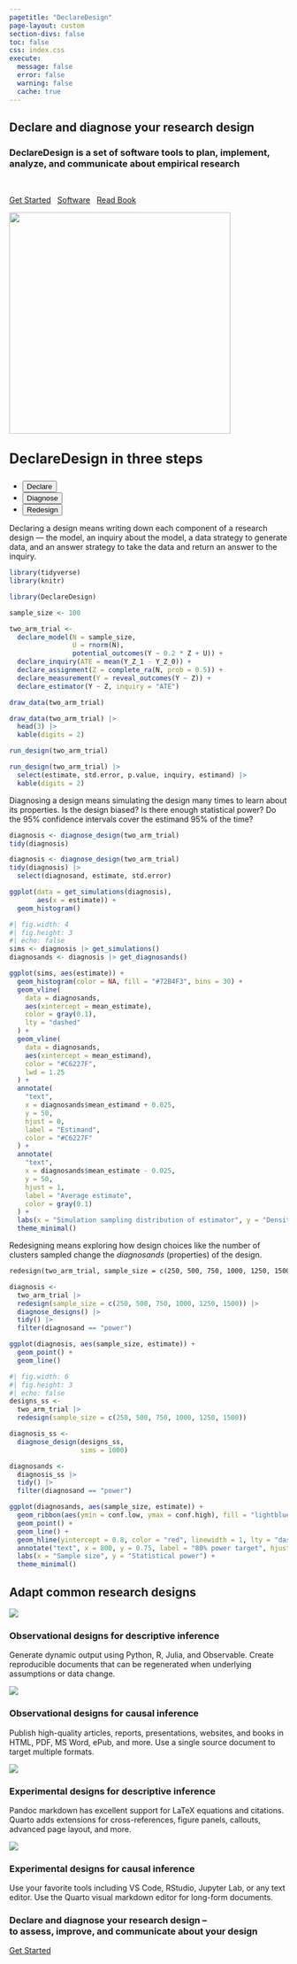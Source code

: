 ```yaml
---
pagetitle: "DeclareDesign"
page-layout: custom
section-divs: false
toc: false
css: index.css
execute:
  message: false
  error: false
  warning: false
  cache: true
---
```


<!-- ::: {.hero-banner} -->

<!-- ::: {.content-block} -->


<!-- ::: -->

<!-- ::: -->



::: {.dd-hero}

::: {.grid .v-center-container}

::: {.g-col-5 .hero-left}

# Declare and diagnose your research design

### DeclareDesign is a set of software tools to plan, implement, analyze, and communicate about empirical research

<br>

::: {.hero-buttons}
[Get Started](getting-started/){.btn-action-primary .btn-action .btn .btn-success .btn-lg role="button"} &nbsp;
[Software](/DeclareDesign/){.btn-action-primary .btn-action .btn .btn-success .btn-lg role="button"} &nbsp; [Read Book](https://book.declaredesign.org){.btn-action-primary .btn-action .btn .btn-success .btn-lg role="button"}
::: 
:::

::: {.g-col-3 }

:::

::: {.g-col-4 .hero-right .text-center}
![](https://book.declaredesign.org/figures/cover.jpg){width=400 fig-id="img-border"}
:::

:::

:::



<!-- mida -->


<!-- ::: {.mida-panel} -->

<!-- # Model + Inquiry + Data Strategy + Answer Strategy -->

<!-- Research designs have four components. Learn more about the MIDA framework -->

<!-- [Learn more](mida/){.btn-action-primary .btn-action .btn .btn-success .btn-lg role="button"} -->

<!-- ::: -->




<!-- ddr -->

::: {.hello-quarto .alt-background}
::: {.content-block}

::: {.hello-quarto-banner}

<p style="font-size:25px;padding-top:5px"><b>DeclareDesign in three steps</b>&nbsp;&nbsp;&nbsp;&nbsp;&nbsp;</p>
<ul class="nav nav-pills" id="hello-quarto-tab" role="tablist"> 
<li class="nav-item" role="presentation">
<button class="nav-link active" id="python-tab" data-bs-toggle="tab" data-bs-target="#python" type="button" role="tab" aria-controls="python" aria-selected="true">Declare</button>
</li>
<li class="nav-item" role="presentation">
<button class="nav-link" id="knitr-tab" data-bs-toggle="tab" data-bs-target="#knitr" type="button" role="tab" aria-controls="knitr" aria-selected="false">Diagnose</button>
</li>
<li class="nav-item" role="presentation">
<button class="nav-link" id="julia-tab" data-bs-toggle="tab" data-bs-target="#julia" type="button" role="tab" aria-controls="julia" aria-selected="false">Redesign</button>
</li>
</ul>
</p>
:::

<div class="tab-content" id="hello-quarto-tabcontent">

<div class="tab-pane fade  show active" id="python" role="tabpanel" aria-labelledby="python-tab">

Declaring a design means writing down each component of a research design --- the model, an inquiry about the model, a data strategy to generate data, and an answer strategy to take the data and return an answer to the inquiry. 

::: {.grid}
::: {.g-col-lg-6}
```r
library(tidyverse)
library(knitr)
```
```r
library(DeclareDesign)

sample_size <- 100

two_arm_trial <-
  declare_model(N = sample_size,
                U = rnorm(N),
                potential_outcomes(Y ~ 0.2 * Z + U)) +
  declare_inquiry(ATE = mean(Y_Z_1 - Y_Z_0)) +
  declare_assignment(Z = complete_ra(N, prob = 0.5)) +
  declare_measurement(Y = reveal_outcomes(Y ~ Z)) +
  declare_estimator(Y ~ Z, inquiry = "ATE")
```
:::

::: {.g-col-lg-6}
```r
draw_data(two_arm_trial)
```
```r
draw_data(two_arm_trial) |> 
  head(3) |> 
  kable(digits = 2)
```

```r
run_design(two_arm_trial)
```
```r
run_design(two_arm_trial) |> 
  select(estimate, std.error, p.value, inquiry, estimand) |> 
  kable(digits = 2)
```
:::

:::

</div>

<div class="tab-pane fade" id="knitr" role="tabpanel" aria-labelledby="knitr-tab">

Diagnosing a design means simulating the design many times to learn about its properties. Is the design biased? Is there enough statistical power? Do the 95% confidence intervals cover the estimand 95% of the time?

::: {.grid}
::: {.g-col-lg-6}
```r
diagnosis <- diagnose_design(two_arm_trial)
tidy(diagnosis)
```
```r
diagnosis <- diagnose_design(two_arm_trial)
tidy(diagnosis) |> 
  select(diagnosand, estimate, std.error)
```
:::

::: {.g-col-lg-6 .g-col-12}

```r
ggplot(data = get_simulations(diagnosis), 
       aes(x = estimate)) +
  geom_histogram() 
```
```r
#| fig.width: 4
#| fig.height: 3
#| echo: false
sims <- diagnosis |> get_simulations() 
diagnosands <- diagnosis |> get_diagnosands()

ggplot(sims, aes(estimate)) +
  geom_histogram(color = NA, fill = "#72B4F3", bins = 30) +
  geom_vline(
    data = diagnosands,
    aes(xintercept = mean_estimate),
    color = gray(0.1),
    lty = "dashed"
  ) +
  geom_vline(
    data = diagnosands,
    aes(xintercept = mean_estimand),
    color = "#C6227F",
    lwd = 1.25
  ) +
  annotate(
    "text",
    x = diagnosands$mean_estimand + 0.025,
    y = 50,
    hjust = 0,
    label = "Estimand",
    color = "#C6227F"
  ) +
  annotate(
    "text",
    x = diagnosands$mean_estimate - 0.025,
    y = 50,
    hjust = 1,
    label = "Average estimate",
    color = gray(0.1)
  ) +
  labs(x = "Simulation sampling distribution of estimator", y = "Density") +
  theme_minimal()
```
:::

:::

</div>

<div class="tab-pane fade" id="julia" role="tabpanel" aria-labelledby="julia-tab">

Redesigning means exploring how design choices like the number of clusters sampled change the *diagnosands* (properties) of the design. 

::: {.grid}
::: {.g-col-lg-6 .g-col-12}
````markdown
redesign(two_arm_trial, sample_size = c(250, 500, 750, 1000, 1250, 1500))
````
```r
diagnosis <-
  two_arm_trial |>
  redesign(sample_size = c(250, 500, 750, 1000, 1250, 1500)) |>
  diagnose_designs() |>
  tidy() |>
  filter(diagnosand == "power")

ggplot(diagnosis, aes(sample_size, estimate)) + 
  geom_point() +
  geom_line()

```
```r
#| fig.width: 6
#| fig.height: 3
#| echo: false
designs_ss <- 
  two_arm_trial |> 
  redesign(sample_size = c(250, 500, 750, 1000, 1250, 1500))

diagnosis_ss <- 
  diagnose_design(designs_ss, 
                  sims = 1000)

diagnosands <- 
  diagnosis_ss |> 
  tidy() |> 
  filter(diagnosand == "power")

ggplot(diagnosands, aes(sample_size, estimate)) + 
  geom_ribbon(aes(ymin = conf.low, ymax = conf.high), fill = "lightblue", color = NA) + 
  geom_point() +
  geom_line() +
  geom_hline(yintercept = 0.8, color = "red", linewidth = 1, lty = "dashed") + 
  annotate("text", x = 800, y = 0.75, label = "80% power target", hjust = 0) + 
  labs(x = "Sample size", y = "Statistical power") + 
  theme_minimal()
```
:::

<!-- ::: {.hello-output .g-col-lg-6 .g-col-12} -->
<!-- ![](images/hello-julia.png){fig-alt="Example Plots Demo output with title, author, date published and main section on Parametric plots which contains text, a toggleable code field, and the output of the plot, with the caption Figure 1 Parametric Plots."} -->
<!-- ::: -->

:::

</div>

</div>



::: {.grid}


:::
:::
:::


<!-- grid of content -->

::: {.content-block}

## Adapt common research designs

::: {.grid}

::: {.g-col-3}

![](https://draft.declaredesign.org/figures/figure-15-4.svg)

### Observational designs for descriptive inference
Generate dynamic output using Python, R, Julia, and Observable. Create reproducible documents that can be regenerated when underlying assumptions or data change.

:::

::: {.g-col-3}

![](https://draft.declaredesign.org/figures/figure-16-9.svg)

### Observational designs for causal inference
Publish high-quality articles, reports, presentations, websites, and books in HTML, PDF, MS Word, ePub, and more. Use a single source document to target multiple formats.
:::

::: {.g-col-3}

![](https://draft.declaredesign.org/figures/figure-17-3.svg)

### Experimental designs for descriptive inference
Pandoc markdown has excellent support for LaTeX equations and citations. Quarto adds extensions for cross-references, figure panels, callouts, advanced page layout, and more.

:::

::: {.g-col-3}

![](https://draft.declaredesign.org/figures/figure-18-12.svg)

### Experimental designs for causal inference
Use your favorite tools including VS Code, RStudio, Jupyter Lab, or any text editor. Use the Quarto visual markdown editor for long-form documents.

:::

:::
:::

<!-- take action -->

::: {.get-started .alt-background}
::: {.content-block}

### Declare and diagnose your research design --<br>to assess, improve, and communicate about your design

[Get Started](getting_started/){.btn-action-primary  .btn-action .btn .btn-success .btn-lg role="button"}

:::
:::
